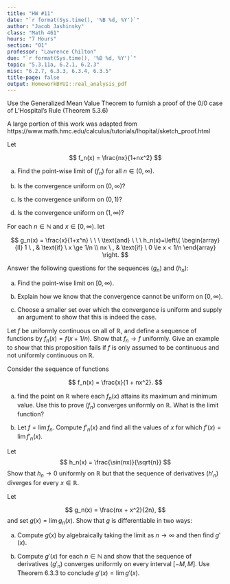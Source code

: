 ```yaml
---
title: "HW #11"
date: "`r format(Sys.time(), '%B %d, %Y')`"
author: "Jacob Jashinsky"
class: "Math 461"
hours: "7 Hours"
section: "01"
professor: "Lawrence Chilton"
due: "`r format(Sys.time(), '%B %d, %Y')`"
topic: "5.3.11a, 6.2.1, 6.2.3"
misc: "6.2.7, 6.3.3, 6.3.4, 6.3.5"
title-page: false
output: HomeworkBYUI::real_analysis_pdf
---
```

<!------------------------------------------------------------------------------>
<!------------------------------- Question 01 ---------------------------------->
<!------------------------------------------------------------------------------>
\exercise{5.3.11a}

Use the Generalized Mean Value Theorem to furnish a proof of the $0/0$ case of L'Hospital's Rule (Theorem 5.3.6) 

A large portion of this work was adapted from https://www.math.hmc.edu/calculus/tutorials/lhopital/sketch_proof.html
\begin{solution}
The Generalized Mean Value theorem states that if $f$ and $g$ are continuous on a closed interval $[a,b]$ and differentiable on the open interval $(a,b)$, then there exists a point $c \in (a,b)$ where 
$$
[f(b) - f(a)]g'(c) = [g(b) - g(a)]f'(c)
$$

For this proof we will assume that that if $f$ and $g$ are continuous on a closed interval $[a,a+h]$ and differentiable on the open interval $(a,a+h)$, where $h >0$. \\

It will also be assumed that $f(a) = g(a) = 0$ and $g'(x) \ne 0$ for all $x \ne a$. Further, let $\lim_{x \to a^+} \frac{f'(x)}{g'(x)} = L$ \\

The generalized mean value theorem applies so it can be said that there exists a $c \in (a,b)$ such that 

$$
\frac{f(a+h) - f(a)}{g(a+h) -g(a)} = \frac{f'(c)}{g'(c)}.
$$
Since $f(a) = g(a) = 0$, it is also that 

$$
\frac{f(a+h) - f(a)}{g(a+h) -g(a)} = \frac{f(a+h)}{g(a+h)} = \frac{f'(c)}{g'(c)}.  
$$

If $h \to 0+$ from the right then the the interval would become smaller and the $c$ will get closer to the left end of the interval, $a$.

$$
\lim_{h \to 0^+} \frac{f'(c)}{g'(c)} = \lim_{x \to a^+} \frac{f'(x)}{g'(x)}
$$

Similarly it can be said that 

$$
\lim_{h \to 0^+} \frac{f(a)}{g(a)} = \lim_{x \to a^+} \frac{f(x)}{g(x)}
$$

Now since it is true that $\frac{f(a+h)}{g(a+h)} = \frac{f'(c)}{g'(c)}$, it follows that we can equate the two equations above as follows,

$$
\lim_{x \to a^+} \frac{f'(x)}{g'(x)} =  \lim_{x \to a^+} \frac{f(x)}{g(x)} = L.
$$
The same argument can be applied with left hand limits if the interval was $(a+h, a)$. Thus the limits together finish the proof. 
\end{solution}


\newpage
<!------------------------------------------------------------------------------>
<!------------------------------- Question 02 ---------------------------------->
<!------------------------------------------------------------------------------>
\exercise{6.2.1}

Let 

$$
f_n(x) = \frac{nx}{1+nx^2}
$$

a) Find the point-wise limit of $(f_n)$ for all $n \in (0, \infty)$.

\begin{solution}
$$
f = \lim \frac{nx}{1+nx^2} = \lim \frac{x}{x^2} = \frac{1}{x}
$$
\end{solution}



b) Is the convergence uniform on $(0, \infty)$?

\begin{solution}
$$
\begin{aligned}
|f_n(x) - f(x)| &< \epsilon \\
\left| \frac{nx}{1+nx^2} - \frac{1}{x} \right| &< \epsilon \\
\left| \frac{-1}{x+nx^3} \right| &< \epsilon \\
|x+nx^3| &> 1/\epsilon \\
n &> \frac{1}{x^2} \left(\frac{1}{\epsilon x} - 1 \right)
\end{aligned}
$$

Given any $\epsilon$, when $x$ is really large, then a finite $N$ can be found. However, is $x$ is really close to $0$ then no $N$ can be found that would make the statement true. Therefore, $(f_n)$ does not converge uniformly on the interval $(0,\infty)$.     
\end{solution}


c) Is the convergence uniform on $(0, 1)$?

\begin{solution}
Once again note that given $N > \frac{1}{x^2} \left(\frac{1}{\epsilon x} - 1 \right)$, it would be impossible to find an $N$ when $x$ is close to $0$. $(f_n)$ is not uniformly convergent on the interval $(0,1)$. 
\end{solution}


d) Is the convergence uniform on $(1, \infty)$?

\begin{solution}
When $x$ is really large, $N > \frac{1}{x^2} \left(\frac{1}{\epsilon x} - 1 \right)$ then we see that any $N$ will do because the right side of the inequality will becoming negative. \\

So the smaller the $x$ will require a larger $N$. So this means that when $x=1$ we will require an $N$ such that $N > \left(\frac{1}{\epsilon} - 1 \right)$ for any given $\epsilon >0$. Thus it converges uniformly on the interval $(1, \infty)$.
\end{solution}


\newpage
<!------------------------------------------------------------------------------>
<!------------------------------- Question 03 ---------------------------------->
<!------------------------------------------------------------------------------>
\exercise{6.2.3}

For each $n \in \mathbb{N}$ and $x \in [0,\infty)$. let 

$$
g_n(x) = \frac{x}{1+x^n} \ \ \ \text{and} \ \ \  
h_n(x)=\left\{
\begin{array}{ll}
      1 \ , &  \text{if} \ x \ge 1/n  \\
      nx \ , & \text{if} \ 0 \le x < 1/n
\end{array} 
\right.
$$

Answer the following questions for the sequences $(g_n)$ and $(h_n)$:

a) Find the point-wise limit on $[0,\infty)$.

\begin{solution}
$$
\lim g_n(x) = \left\{
\begin{array}{ll}
      x \ , & \text{if} \ 0 \le x < 1 \\
      1/2 \ , & \text{if} \ x = 1 \\
      0 \ , &  \text{if} \ x > 1
\end{array} 
\right.
$$
and also, 

$$
\lim h_n(x)=\left\{
\begin{array}{ll}
      0 \ , &  \text{if} \ x = 0  \\
      1 \ , & \text{if} \ x > 0
\end{array} 
\right.
$$
\end{solution}



b) Explain how we know that the convergence cannot be uniform on $[0,\infty)$.

\begin{solution}
The Contiuous Limit Theorem states that given a uniformly convergent sequence of functions, if $(f_n)$ is continuous at $c$, then $f$ is continuous at $c$. \\

We see that $(f_n)$ and $(h_n)$ are both continuous at a point $c$ but where $f$ and $g$ are not continuous at $c$. \\

The conclusion is false even though the hypotheis held true. This happened because the assumption of converging uniformly was not properly met.  
\end{solution}



c) Choose a smaller set over which the convergence is uniform and supply an argument to show that this is indeed the case. 


\begin{solution}
Define $(g_n)$ for the domain $x=1$. The limit is then equal to $1/2$. Now let $\epsilon > 0$ and $n > N$.

$$
|f_n(x) - f| = \left| \frac{x}{1+x^n} - \frac{1}{2} \right| = \left| \frac{1}{1+1^n} - \frac{1}{2} \right|  = 0 < \epsilon
$$

Define $(h_n)$ on the domain $x\ge1$. The limit is then equal to $1$. Now let $\epsilon > 0$ and $n > N \ge 1$.

$$
|h_n(x) - h| = \left| 1 - 1 \right|  = 0 < \epsilon
$$
\end{solution}


\newpage
<!------------------------------------------------------------------------------>
<!------------------------------- Question 04 ---------------------------------->
<!------------------------------------------------------------------------------>
\exercise{6.2.7}

Let $f$ be uniformly continuous on all of $\mathbb{R}$, and define a sequence of functions by $f_n(x) = f(x+1/n)$. Show that $f_n \to f$ uniformly. Give an example to show that this proposition fails if $f$ is only assumed to be continuous and not uniformly continuous on $\mathbb{R}$. 


\begin{solution}
Let $f$ be uniform and $f_n(x) = f(x+1/n)$. Since $f$ is uniform there exists an $x,y \in \mathbb{R}$ such that $|y-x| < \delta$ implies that $|f(y) - f(x)| < \epsilon$

Let $|y-x| < \delta$ for every $\epsilon > 0$. Further let $y = x + 1/n$.   

$$
\begin{aligned}
|y - x| < \delta  &\Rightarrow |f(y) - f(x)| < \epsilon \\
|x + \frac{1}{n} - x| < \delta & \Rightarrow |f(1+\frac{1}{n}) - f(x)| < \epsilon \\
|x + \frac{1}{n} - x| < \delta & \Rightarrow |f_n(x) - f(x)| < \epsilon \\
\end{aligned}
$$
Thus $(f_n) \to f$ uniformly. 

The next step will be a proof by contradiction. Assume the function $f=1/x$ on the domain $x>0$ is uniformly continuous.   

$$
f_n(x) = f(1 + 1/n) = \frac{1}{x+1/n} = \frac{n}{nx+1}
$$
Since the function is uniform Cauchy Criterion for Uniform Convergence applies, which implies that for every $\epsilon > 0$ there exists an $N$ such that whenever $m,n > N$ implies $|f_n(x) - f_m(x)| < \epsilon$.

$$
\left| \frac{n}{nx+1} - \frac{m}{mx+1} \right| < \epsilon
$$

However this statement cannot be true for all $\epsilon$. No $N$ can be found when $x$ is arbitrarly close to 0. Therefore $f$ cannot be uniformly convergent.   
\end{solution}


\newpage
<!------------------------------------------------------------------------------>
<!------------------------------- Question 05 ---------------------------------->
<!------------------------------------------------------------------------------>
\exercise{6.3.3}

Consider the sequence of functions

$$
f_n(x) = \frac{x}{1 + nx^2}.
$$

a) find the point on $\mathbb{R}$ where each $f_n(x)$ attains its maximum and minimum value. Use this to prove $(f_n)$ converges uniformly on $\mathbb{R}$. What is the limit function?

\begin{solution}
A function will attain its maximum and minimum values when $f_n' = 0$. 
$$
f_n' = \frac{(1+nx^2)(1) - (x)(2nx)}{(1+nx^2)^2} = \frac{1-nx^2}{(1+nx^2)^2} 
$$
Now to obtain the points where each $f_n$ reaches a maximum and minimum let $f_n' = 0$.

$$
\begin{aligned}
\frac{1-nx^2}{(1+nx^2)^2} &= 0 \\
1-nx^2 &= 0 \\
x^2 &= 1/n \\
x &= \pm \sqrt{1/n}
\end{aligned}
$$

The derivative obtains negative values when left of $-\sqrt{1/n}$ and to the right of $\sqrt{1/n}$. The derivative obtains positive values between $-\sqrt{1/n}$ and $\sqrt{1/n}$.Thus $(f_n)$ attains a minimum when $a = -\sqrt{1/n}$ and a maximum when $b = \sqrt{1/n}$. \\

Also, note that the value of the maximum or minimum is 
$$
\left| f_n \left( \frac{1}{\sqrt{n}} \right) \right| = \left| \frac{\frac{1}{\sqrt{n}}}{1+n\frac{1}{\sqrt{n}^2}} \right| = \left| \frac{1}{2\sqrt{n}} \right|. 
$$

As $n$ gets large, then $a$ and $b$ get closer to 0. However, as $a,b$ gets closer 0, then $f_n (a), f_n (b)$ also gets closer to 0. This means that the sequence of functions are converging to 0. \\

To prove that the function is uniformly converging to 0, let $\epsilon > 0$ and $n > N > \frac{1}{4\epsilon^2}$. 

$$
\begin{aligned}
n &> \frac{1}{4\epsilon^2} \\
\frac{1}{2\sqrt{n}} &< \epsilon \\
\left| \frac{x}{1 + nx^2} \right| < \left| \frac{1}{2\sqrt{n}} \right| &< |\epsilon| \\
\left| \frac{x}{1 + nx^2} - 0 \right| &< |\epsilon| \\
\end{aligned}
$$
Thus $(f_n) \to 0$ uniformly. 
\end{solution}

\newpage

b) Let $f = \lim f_n$. Compute $f'_n(x)$ and find all the values of $x$ for which $f'(x) = \lim f'_n(x)$.

\begin{solution}
Let $f = \lim f_n = 0$. 

$$
f'_n(x) = \frac{1-nx^2}{(1+nx^2)^2} = \frac{1-nx^2}{(1+2nx^2 + 2n^2x^4)}   
$$
$$
\lim f'_n(x) = \lim \frac{1-nx^2}{(1+2nx^2 + 2n^2x^4)} = \lim \frac{x^2}{(2x^2 + 4nx^4)} = 0
$$
The derivative of the sequene function will converge to 0 for an $x$ for which the function is defined. 
\end{solution}



\newpage
<!------------------------------------------------------------------------------>
<!------------------------------- Question 06 ---------------------------------->
<!------------------------------------------------------------------------------>
\exercise{6.3.4}

Let
$$
h_n(x) = \frac{\sin(nx)}{\sqrt{n}}
$$
Show that $h_n \to 0$ uniformly on $\mathbb{R}$ but that the sequence of derivatives $(h'_n)$ diverges for every $x \in \mathbb{R}$.


\begin{solution}
To prove that $h_n$ converges uniformly it must be shown that whenever $n > N > \left(\frac{1}{\epsilon} \right)^2$ then $|h_n(x) - h(x) | < \epsilon$.

$$
\begin{aligned}
n &> \left(\frac{1}{\epsilon} \right)^2 \\
n &> \left(\frac{1}{\epsilon} \right)^2 \ge \left(\frac{\sin(nx)}{\epsilon} \right)^2 \\
\sqrt{n} &>  \frac{|\sin(nx)|}{\epsilon}  \\
\frac{\sqrt{n}}{|\sin(nx)|} &> \frac{1}{\epsilon} \\
\left| \frac{\sin(nx)}{\sqrt{n}} - 0 \right| &< \epsilon 
\end{aligned}
$$
Thus $(h_n) \to 0$ uniformly.

The derivative of $(h_n)$ is the equal to the following,
$$
h'_n(x) = \frac{n\cos(nx)}{\sqrt{n}}
$$
Now we will see that limit of $(h'_n)$ diverges for all $x \in \mathbb{R}$. 

$$
\lim_{n \to \infty} \frac{n\cos(nx)}{\sqrt{n}} = \lim_{n \to \infty} \sqrt{n}\cos(nx) = \infty
$$
This is true because $\cos(nx)$ is bounded by $[-1,1]$, but $\sqrt{n}$ will grow. If $nx$ is a multiple of $\pi/2, 3\pi/2$ then $\cos(nx) = 0$, however $nx$ is never always a multiple of $\pi/2, 3\pi/2$. The function will then oscillate in those cases, but this is also diverging.  \\

Therefore as $n \to \infty$, then $(h'_n) \to \infty$.    
\end{solution}


\newpage
<!------------------------------------------------------------------------------>
<!------------------------------- Question 07 ---------------------------------->
<!------------------------------------------------------------------------------>
\exercise{6.3.5}

Let 

$$
g_n(x) = \frac{nx + x^2}{2n},
$$
and set $g(x) = \lim g_n(x)$. Show that $g$ is differentiable in two ways:

a) Compute $g(x)$ by algebraically taking the limit as $n \to \infty$ and then find $g'(x)$.

\begin{solution}
$$
\lim \frac{nx + x^2}{2n} = \lim \frac{x}{2} = \frac{x}{2}
$$
Since $g(x) = x/2$, then $g'(x) = 1/2$.
\end{solution}

b) Compute $g'(x)$ for each $n \in \mathbb{N}$ and show that the sequence of derivatives $(g'_n)$ converges uniformly on every interval $[-M,M]$. Use Theorem 6.3.3 to conclude $g'(x) = \lim g'(x)$.

\begin{solution}

$$
\frac{d}{dx} \left[ \frac{nx + x^2}{2n} \right] = \frac{1}{2n} \cdot \frac{d}{dx} \left[nx + x^2   \right] = \frac{n + 2x}{2n}
$$

Now I will show that $(f'_n) \to 1/2$ uniformly on the closed interval $[-M,M]$. Let $n > N > |M|/\epsilon$.

$$
\begin{aligned}
n &> \frac{|M|}{\epsilon} \\
\left| \frac{M}{n}\right| &< \epsilon \\
\left| \frac{x}{n} \right| \le \left| \frac{M}{n}\right| &< \epsilon \\
\left| \frac{n+ 2x - n}{2n} \right| &< \epsilon \\
\left| \frac{n+ 2x}{2n} - \frac{n}{2n} \right| &< \epsilon \\
\left| \frac{n+ 2x}{2n} - \frac{1}{2} \right| &< \epsilon \\
\end{aligned}
$$
Thus $(g'_n) \to 1/2$ uniformly on the closed interval $[0M,M]$. 

Now assume a point $x_0$ such that $x_0 \in [-M,M]$. Below we see that if we fix $x$ at the point $x_0$ the sequence of function is still uniformly convergent.

$$
\begin{aligned}
n &> \frac{|M|}{\epsilon} \\
\left| \frac{x_0}{n} \right| \le \left| \frac{M}{n}\right| &< \epsilon \\
\left| \frac{n+ 2x - n}{2n} \right| &< \epsilon \\
\left| \frac{n+ 2x_0}{2n} - \frac{1}{2} \right| &< \epsilon \\
\end{aligned}
$$
Theorem 6.3.3 can now apply because $(f_n)$ is differentiable, defined on the closed interval $[-M,M]$ and $(g'_n)$ was proven to be converging uniformly. Also, there exists a point $x_0 \in [-M,M]$ for which $g_n(x_0$ is convergent. \\

Thus by the theorem 6.3.3, $g$ is differentiable. Therefore $g' = 1/2$ and $\lim g'_n(x) = 1/2$, which implies $(g'_n) \to g'$.
\end{solution}

